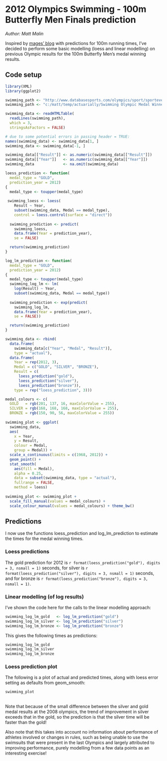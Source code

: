 # 2012 Olympics Swimming - 100m Butterfly Men Finals prediction

*Author: Matt Malin*

Inspired by [mages' blog](http://lamages.blogspot.co.uk/2012/07/london-olympics-and-prediction-for-100m.html)
with predictions for 100m running times, I've decided to perform some basic 
modelling (loess and linear modelling) on previous Olympic results for the 100m 
Butterfly Men's medal winning results.

## Code setup
```r
library(XML)
library(ggplot2)

swimming_path <- "http://www.databasesports.com/olympics/sport/sportevent.htm?sp=SWI&enum=200"
swimming_path <- "c:/matt/temp/actuarially/Swimming Olympic Medal Winners.htm"

swimming_data <- readHTMLTable(
  readLines(swimming_path), 
  which = 3, 
  stringsAsFactors = FALSE)

# due to some potential errors in passing header = TRUE:
names(swimming_data) <- swimming_data[1, ]
swimming_data <- swimming_data[-1, ]

swimming_data[["Result"]] <- as.numeric(swimming_data[["Result"]])
swimming_data[["Year"]]   <- as.numeric(swimming_data[["Year"]])
swimming_data             <- na.omit(swimming_data)

loess_prediction <- function(
  medal_type = "GOLD", 
  prediction_year = 2012) 
{
  medal_type <- toupper(medal_type)
 
 swimming_loess <- loess(
    Result ~ Year, 
    subset(swimming_data, Medal == medal_type),
    control = loess.control(surface = "direct"))
  
  swimming_prediction <- predict(
    swimming_loess, 
	data.frame(Year = prediction_year), 
	se = FALSE)

  return(swimming_prediction)
}

log_lm_prediction <- function(
  medal_type = "GOLD", 
  prediction_year = 2012) 
{
  medal_type <- toupper(medal_type)
  swimming_log_lm <- lm(
    log(Result) ~ Year, 
    subset(swimming_data, Medal == medal_type))
  
  swimming_prediction <- exp(predict(
    swimming_log_lm, 
	data.frame(Year = prediction_year), 
	se = FALSE))

  return(swimming_prediction)
}

swimming_data <- rbind(
  data.frame(
    swimming_data[c("Year", "Medal", "Result")], 
	type = "actual"),
  data.frame(
    Year = rep(2012, 3),
	Medal = c("GOLD", "SILVER", "BRONZE"),
	Result = c(
	  loess_prediction("gold"), 
	  loess_prediction("silver"),
	  loess_prediction("bronze")),
	type = rep("loess_prediction", 3)))

medal_colours <- c(
  GOLD   = rgb(201, 137, 16, maxColorValue = 255),
  SILVER = rgb(168, 168, 168, maxColorValue = 255),
  BRONZE = rgb(150, 90, 56, maxColorValue = 255))
		
swimming_plot <- ggplot(
  swimming_data,
  aes(
    x = Year, 
	y = Result, 
	colour = Medal, 
	group = Medal)) + 
  scale_x_continuous(limits = c(1968, 2012)) +
  geom_point() + 
  stat_smooth(
    aes(fill = Medal), 
	alpha = 0.25, 
	data = subset(swimming_data, type = "actual"), 
	fullrange = FALSE, 
	method = loess)
	
swimming_plot <- swimming_plot + 
  scale_fill_manual(values = medal_colours) + 
  scale_colour_manual(values = medal_colours) + theme_bw()
```

## Predictions
I now use the functions loess_prediction and log_lm_prediction to estimate the
times for the medal winning times.

### Loess predictions
The gold prediction for 2012 is `r format(loess_prediction("gold"), digits = 3, nsmall = 1)` seconds, for silver is `r format(loess_prediction("silver"), digits = 3, nsmall = 1)` seconds, and for bronze is `r format(loess_prediction("bronze"), digits = 3, nsmall = 1)`.

### Linear modelling (of log results)
I've shown the code here for the calls to the linear modelling approach:

```r
swimming_log_lm_gold   <- log_lm_prediction("gold")
swimming_log_lm_silver <- log_lm_prediction("silver")
swimming_log_lm_bronze <- log_lm_prediction("bronze")
```

This gives the following times as predictions:

```r
swimming_log_lm_gold
swimming_log_lm_silver
swimming_log_lm_bronze
```

### Loess prediction plot
The following is a plot of actual and predicted times, along with loess error
setting as defaults from geom_smooth:

```r
swimming_plot
```

##

Note that because of the small difference between the silver and gold medal 
results at the 2008 olympics, the trend of improvement in silver exceeds that
in the gold, so the prediction is that the silver time will be faster than the 
gold!

Also note that this takes into account no information about performance of 
athletes involved or changes in rules, such as being unable to use the swimsuits
that were present in the last Olympics and largely attributed to improving 
performance, purely modelling from a few data points as an interesting exercise!
